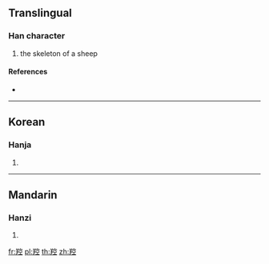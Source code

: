 {{character info/new}}
==Translingual==

===Han character===
{{Han char|rn=123|rad=羊|as=08|sn=14|four=|canj=TQJCM}}

# the skeleton of a sheep

====References====
* {{Han ref|kx=0953.100|dkj=28516|dj=1397.100|hdz=53136.030|uh=7FAB|ud=32683}}

----

==Korean==

===Hanja===
{{ko-hanja|hangeul=강|eumhun=|rv=gang|mr=kang|y=kang}}

# {{defn|lang=ko|sort=羊08}}

----

==Mandarin==

===Hanzi===
{{cmn-hanzi|pin=[[qiāng]] ([[qiang1]])|wg=ch'iang<sup>1</sup>}}

# {{defn|lang=cmn|sort=羊08}}

[[fr:羫]]
[[pl:羫]]
[[th:羫]]
[[zh:羫]]